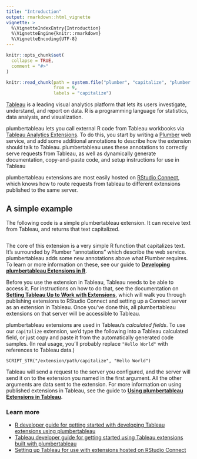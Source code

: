 ```yaml
---
title: "Introduction"
output: rmarkdown::html_vignette
vignette: >
  %\VignetteIndexEntry{Introduction}
  %\VignetteEngine{knitr::rmarkdown}
  %\VignetteEncoding{UTF-8}
---
```


```r
knitr::opts_chunk$set(
  collapse = TRUE,
  comment = "#>"
)

knitr::read_chunk(path = system.file("plumber", "capitalize", "plumber.R", package = "plumbertableau"),
                  from = 9,
                  labels = "capitalize")
```

[Tableau](https://www.tableau.com) is a leading visual analytics platform that lets its users investigate, understand, and report on data. R is a programming language for statistics, data analysis, and visualization.

plumbertableau lets you call external R code from Tableau workbooks via [Tableau Analytics Extensions](https://tableau.github.io/analytics-extensions-api/). To do this, you start by writing a [Plumber](https://www.rplumber.io/) web service, and add some additional annotations to describe how the extension should talk to Tableau. plumbertableau uses these annotations to correctly serve requests from Tableau, as well as dynamically generate documentation, copy-and-paste code, and setup instructions for use in Tableau

plumbertableau extensions are most easily hosted on [RStudio Connect](https://www.rstudio.com/products/connect/), which knows how to route requests from tableau to different extensions published to the same server.

## A simple example

The following code is a simple plumbertableau extension. It can receive text from Tableau, and returns that text capitalized.

```r
```

The core of this extension is a very simple R function that capitalizes text. It's surrounded by Plumber "annotations" which describe the web service. plumbertableau adds some new annotations above what Plumber requires. To learn or more information on these, see our guide to **[Developing plumbertableau Extensions in R](r-developer-guide.html)**.

Before you use the extension in Tableau, Tableau needs to be able to access it. For instructions on how to do that, see the documentation on **[Setting Tableau Up to Work with Extensions](tableau-configuration.html)**, which will walk you through publishing extensions to RStudio Connect and setting up a Connect server as an extension in Tableau. Once you've done this, all plumbertableau extensions on that server will be accessible to Tableau.

plumbertableau extensions are used in Tableau's *calculated fields*. To use our `capitalize` extension, we'd type the following into a Tableau calculated field, or just copy and paste it from the automatically generated code samples. (In real usage, you'll probably replace `"Hello World"` with references to Tableau data.)

```
SCRIPT_STR("/extension/path/capitalize", "Hello World")
```

Tableau will send a request to the server you configured, and the server will send it on to the extension you named in the first argument. All the other arguments are data sent to the extension. For more information on using published extensions in Tableau, see the guide to **[Using plumbertableau Extensions in Tableau](tableau-developer-guide.html)**.

### Learn more

* [R developer guide for getting started with developing Tableau extensions using plumbertableau](r-developer-guide.html)
* [Tableau developer guide for getting started using Tableau extensions built with plumbertableau](tableau-developer-guide.html)
* [Setting up Tableau for use with extensions hosted on RStudio Connect](tableau-configutation.html)
